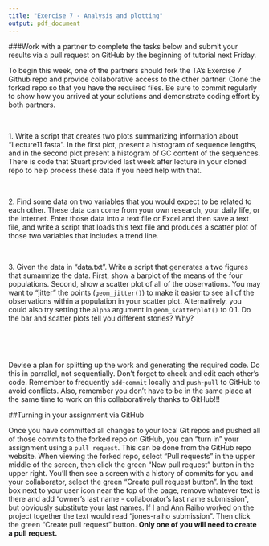 ```yaml
---
title: "Exercise 7 - Analysis and plotting"
output: pdf_document
---
```


\pagenumbering{gobble}

###Work with a partner to complete the tasks below and submit your results via a pull request on GitHub by the beginning of tutorial next Friday.

To begin this week, one of the partners should fork the TA's Exercise 7 Github repo and provide collaborative access to the other partner. Clone the forked repo so that you have the required files. Be sure to commit regularly to show how you arrived at your solutions and demonstrate coding effort by both partners.

&nbsp;

1\. Write a script that creates two plots summarizing information about "Lecture11.fasta". In the first plot, present a histogram of sequence lengths, and in the second plot present a histogram of GC content of the sequences. There is code that Stuart provided last week after lecture in your cloned repo to help process these data if you need help with that.

&nbsp;

2\. Find some data on two variables that you would expect to be related to each other. These data can come from your own research, your daily life, or the internet. Enter those data into a text file or Excel and then save a text file, and write a script that loads this text file and produces a scatter plot of those two variables that includes a trend line.

&nbsp;

3\. Given the data in "data.txt". Write a script that generates a two figures that sumamrize the data. First, show a barplot of the means of the four populations. Second, show a scatter plot of all of the observations. You may want to "jitter" the points (`geom_jitter()`) to make it easier to see all of the observations within a population in your scatter plot. Alternatively, you could also try setting the `alpha` argument in `geom_scatterplot()` to 0.1. Do the bar and scatter plots tell you different stories? Why?


&nbsp;

&nbsp;

Devise a plan for splitting up the work and generating the required code. Do this in parrallel, not sequentially. Don't forget to check and edit each other's code. Remember to frequently `add`-`commit` locally and `push`-`pull` to GitHub to avoid conflicts. Also, remember you don't have to be in the same place at the same time to work on this collaboratively thanks to GitHub!!!

##Turning in your assignment via GitHub

Once you have committed all changes to your local Git repos and pushed all of those commits to the forked repo on GitHub, you can "turn in" your assignment using a `pull request`. This can be done from the GitHub repo website. When viewing the forked repo, select "Pull requests" in the upper middle of the screen, then click the green "New pull request" button in the upper right. You'll then see a screen with a history of commits for you and your collaborator, select the green "Create pull request button". In the text box next to your user icon near the top of the page, remove whatever text is there and add "owner's last name - collaborator's last name submission", but obviously substitute your last names. If I and Ann Raiho worked on the project together the text would read "jones-raiho submission". Then click the green "Create pull request" button. **Only one of you will need to create a pull request.**